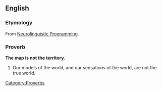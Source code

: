 ==English==
===Etymology===
From [[w:Neuro-linguistic_programming|Neurolinguistic Programming]].
===Proverb===
'''The map is not the territory'''.
#Our models of the world, and our sensations of the world, are not the true world.

[[Category:Proverbs]]